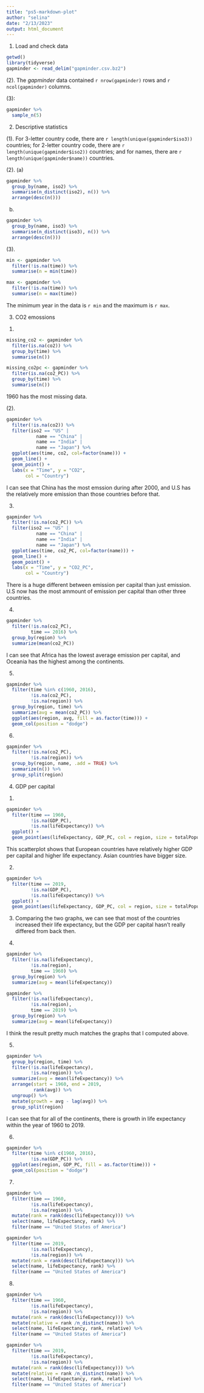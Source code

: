 ```yaml
---
title: "ps5-markdown-plot"
author: "selina"
date: "2/13/2023"
output: html_document
---
```


1. Load and check data
```r
getwd()
library(tidyverse)
gapminder <- read_delim("gapminder.csv.bz2")
```
(2). The _gapminder_ data contained `r nrow(gapminder)` rows and `r ncol(gapminder)` columns. 

(3):
```r
gapminder %>% 
  sample_n(5)
```


2. Descriptive statistics

(1). For 3-letter country code, there are `r length(unique(gapminder$iso3))` countries; for 2-letter country code, there are `r length(unique(gapminder$iso2))` countries; and for names, there are `r length(unique(gapminder$name))` countries. 

(2). (a)
```r
gapminder %>%
  group_by(name, iso2) %>% 
  summarise(n_distinct(iso2), n()) %>%
  arrange(desc(n()))
```

(b)
```r
gapminder %>%
  group_by(name, iso3) %>% 
  summarise(n_distinct(iso3), n()) %>%
  arrange(desc(n()))
```

(3). 
```r
min <- gapminder %>% 
  filter(!is.na(time)) %>% 
  summarise(n = min(time))
```

```r
max <- gapminder %>% 
  filter(!is.na(time)) %>% 
  summarise(n = max(time))
```

The minimum year in the data is `r min` and the maximum is `r max`. 

3. CO2 emossions 

(1)
```r
missing_co2 <- gapminder %>% 
  filter(is.na(co2)) %>% 
  group_by(time) %>% 
  summarise(n())
```

```r
missing_co2pc <- gapminder %>% 
  filter(is.na(co2_PC)) %>% 
  group_by(time) %>% 
  summarise(n())
```

1960 has the most missing data. 

(2). 
```r
gapminder %>% 
  filter(!is.na(co2)) %>% 
  filter(iso2 == "US" |
           name == "China" |
           name == "India" |
           name == "Japan") %>% 
  ggplot(aes(time, co2, col=factor(name))) +
  geom_line() +
  geom_point() +
  labs(x = "Time", y = "CO2", 
       col = "Country")
```

I can see that China has the most emssion during after 2000, and U.S has the relatively more emission
than those countries before that. 

(3)
```r
gapminder %>% 
  filter(!is.na(co2_PC)) %>% 
  filter(iso2 == "US" |
           name == "China" |
           name == "India" |
           name == "Japan") %>% 
  ggplot(aes(time, co2_PC, col=factor(name))) +
  geom_line() +
  geom_point() +
  labs(x = "Time", y = "CO2_PC", 
       col = "Country")
```

There is a huge different between emission per capital than just emission. U.S now has 
the most ammount of emission per capital than other three countries. 

(4)
```r
gapminder %>% 
  filter(!is.na(co2_PC),
         time == 2016) %>% 
  group_by(region) %>% 
  summarize(mean(co2_PC))
```
I can see that Africa has the lowest average emission per capital, and Oceania
has the highest among the continents. 

(5) 
```r
gapminder %>% 
  filter(time %in% c(1960, 2016),
         !is.na(co2_PC),
         !is.na(region)) %>% 
  group_by(region, time) %>% 
  summarize(avg = mean(co2_PC)) %>% 
  ggplot(aes(region, avg, fill = as.factor(time))) +
  geom_col(position = "dodge")
```

6. 
```r
gapminder %>%
  filter(!is.na(co2_PC),
         !is.na(region)) %>% 
  group_by(region, name, .add = TRUE) %>%
  summarize(n()) %>% 
  group_split(region)
```

4. GDP per capital 
(1) 
```r
gapminder %>% 
  filter(time == 1960,
         !is.na(GDP_PC),
         !is.na(lifeExpectancy)) %>% 
  ggplot() +
  geom_point(aes(lifeExpectancy, GDP_PC, col = region, size = totalPopulation))
```
This scatterplot shows that European countries have relatively higher GDP per capital
and higher life expectancy. Asian countries have bigger size. 


(2)
```r
gapminder %>% 
  filter(time == 2019,
         !is.na(GDP_PC),
         !is.na(lifeExpectancy)) %>% 
  ggplot() +
  geom_point(aes(lifeExpectancy, GDP_PC, col = region, size = totalPopulation))
```

(3)
Comparing the two graphs, we can see that most of the countries increased their 
life expectancy, but the GDP per capital hasn't really differed from back then. 

(4)
```r
gapminder %>%
  filter(!is.na(lifeExpectancy),
         !is.na(region),
         time == 1960) %>% 
  group_by(region) %>%
  summarize(avg = mean(lifeExpectancy))
```

```r
gapminder %>%
  filter(!is.na(lifeExpectancy),
         !is.na(region),
         time == 2019) %>% 
  group_by(region) %>%
  summarize(avg = mean(lifeExpectancy))
```
I think the result pretty much matches the graphs that I computed above. 

(5)
```r
gapminder %>% 
  group_by(region, time) %>% 
  filter(!is.na(lifeExpectancy),
         !is.na(region)) %>% 
  summarize(avg = mean(lifeExpectancy)) %>% 
  arrange(start = 1960, end = 2019,
          rank(avg)) %>% 
  ungroup() %>% 
  mutate(growth = avg - lag(avg)) %>% 
  group_split(region)
```

I can see that for all of the continents, there is growth in life expectancy
within the year of 1960 to 2019. 

(6)
```r
gapminder %>% 
  filter(time %in% c(1960, 2016),
         !is.na(GDP_PC)) %>% 
  ggplot(aes(region, GDP_PC, fill = as.factor(time))) +
  geom_col(position = "dodge")
```

(7)
```r
gapminder %>%
  filter(time == 1960,
         !is.na(lifeExpectancy),
         !is.na(region)) %>%
  mutate(rank = rank(desc(lifeExpectancy))) %>% 
  select(name, lifeExpectancy, rank) %>% 
  filter(name == "United States of America")
```




```r
gapminder %>%
  filter(time == 2019,
         !is.na(lifeExpectancy),
         !is.na(region)) %>%
  mutate(rank = rank(desc(lifeExpectancy))) %>% 
  select(name, lifeExpectancy, rank) %>% 
  filter(name == "United States of America")
```

(8)
```r
gapminder %>%
  filter(time == 1960,
         !is.na(lifeExpectancy),
         !is.na(region)) %>%
  mutate(rank = rank(desc(lifeExpectancy))) %>% 
  mutate(relative = rank /n_distinct(name)) %>% 
  select(name, lifeExpectancy, rank, relative) %>% 
  filter(name == "United States of America")
```

```r
gapminder %>%
  filter(time == 2019,
         !is.na(lifeExpectancy),
         !is.na(region)) %>%
  mutate(rank = rank(desc(lifeExpectancy))) %>% 
  mutate(relative = rank /n_distinct(name)) %>% 
  select(name, lifeExpectancy, rank, relative) %>% 
  filter(name == "United States of America")
```











